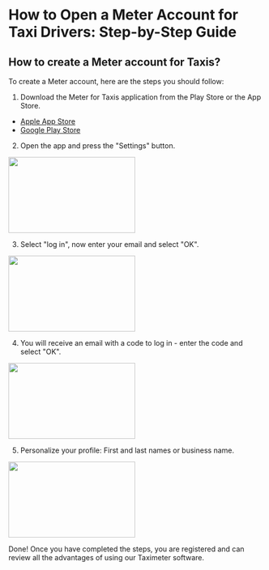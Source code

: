
# How to Open a Meter Account for Taxi Drivers: Step-by-Step Guide

## How to create a Meter account for Taxis?
To create a Meter account, here are the steps you should follow:

1. Download the Meter for Taxis application from the Play Store or the App Store.
- [Apple App Store](https://apps.apple.com/us/app/meter-for-taxis/id931234419)
- [Google Play Store](https://play.google.com/store/apps/details?id=osacky.ridemeter)

2. Open the app and press the "Settings" button.
<img height="150" src="/screenshots/IMG_8965.png" width="250"/>

3. Select "log in", now enter your email and select "OK".
<img height="150" src="/screenshots/IMG_8966.png" width="250"/>

4. You will receive an email with a code to log in - enter the code and select "OK".
<img height="150" src="/screenshots/IMG_8967.png" width="250"/>

5. Personalize your profile: First and last names or business name.
<img height="150" src="/screenshots/IMG_8968.png" width="250"/>

Done! Once you have completed the steps, you are registered and can review all the advantages of using our Taximeter software.